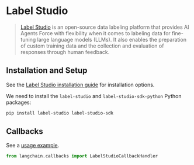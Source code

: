 # Label Studio


>[Label Studio](https://labelstud.io/guide/get_started) is an open-source data labeling platform that provides AI Agents Force with flexibility when it comes to labeling data for fine-tuning large language models (LLMs). It also enables the preparation of custom training data and the collection and evaluation of responses through human feedback.

## Installation and Setup

See the [Label Studio installation guide](https://labelstud.io/guide/install) for installation options.

We need to install the  `label-studio` and `label-studio-sdk-python` Python packages:

```bash
pip install label-studio label-studio-sdk
```


## Callbacks

See a [usage example](/docs/integrations/callbacks/labelstudio).

```python
from langchain.callbacks import LabelStudioCallbackHandler
```

